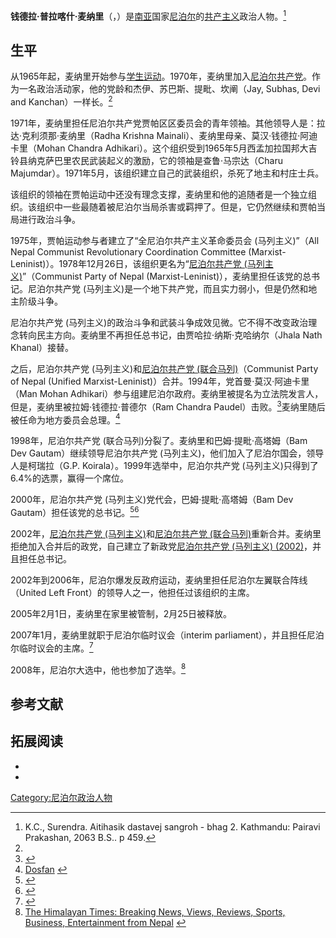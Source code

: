 {{Infobox Officeholder
|图像    = <!-- Use only free-licenced images which meet WP:NFCC -->Replace this image male.svg
|图像大小= 225px
|图像说明= 
|order1        = 
|office1       = [[尼泊尔临时议会|尼泊尔临时议会]]主席
|term_start1   = 2007年
|term_end1     = 2007年
|predecessor1  = 
|successor1    = 
|order2        = 
|office2       = 尼泊尔左翼联合阵线
|term_start2   = 2002年
|term_end2     = 2006年
|predecessor2  = 
|successor2    =
|order3        = 
|office3       = [[尼泊尔共产党（马列）_(2002年)|尼泊尔共产党（马列）总书记]]
|term_start3   = 2002年
|term_end3     = 2002年
|predecessor3  = 
|successor3    = 
|order4        = 
|office4       = [[尼泊尔共产党（马列）_(1978年)|尼泊尔共产党（马列主义）总书记]]
|term_start4   = 1975年
|term_end4     = 1980年代
|predecessor4  = 
|successor4    = [[贾拉·纳特·卡纳尔|贾拉·纳特·卡纳尔]]
|姓名    = 钱德拉·普拉喀什·麦纳里
|原名    = Chandra Prakash Mainali
|字      = 
|号      = 
|其他姓名= 
|性别    = 男
|籍贯    = 
|出生日期= {{birth date and age|1951|8|22}} 
|出生地点= {{flag|Kingdom of Nepal|1961|size=10px}}[[第一省|第一省]]{{link-en|塔里松縣|Taplejung District}}
|逝世日期= <!-- {{Death date and age|}}（死亡在前，出生在后）{{Death year and age| }} -->
|逝世地点= 
|政党    = [[尼泊尔共产党（马列）_(1978年)|尼泊尔共产党（马列主义）]]<br>[[尼泊尔共产党（马列）_(2002年)|尼泊尔共产党（马列）]]
|职业    = [[政治家|政治家]] 
|父母    = 
|配偶    = <!--{{marriage|姓名|}} -->
|子女    = 
|亲属    = 
|国籍    =  {{NPL}}
|宗教信仰= [[社会主义|社会主义]]<br>[[共产主义|共产主义]]
|学历    = 
|母校    = 
|网站    = 
|签名    = 
|脚注    =
}}
'''钱德拉·普拉喀什·麦纳里'''（{{lang-en|'''Chandra Prakash Mainali'''}}，{{bd|1951年|8月22日|||catIdx=C}}）是[[南亚|南亚]]国家[[尼泊尔|尼泊尔]]的[[共产主义|共产主义]]政治人物。<ref name="duck">K.C., Surendra. Aitihasik dastavej sangroh - bhag 2. Kathmandu: Pairavi Prakashan, 2063 B.S.. p 459.</ref>

==生平==
从1965年起，麦纳里开始参与[[学生运动|学生运动]]。1970年，麦纳里加入[[尼泊尔共产党|尼泊尔共产党]]。作为一名政治活动家，他的党龄和杰伊、苏巴斯、提毗、坎阐（Jay, Subhas, Devi and Kanchan）一样长。<ref name="duck"/>

1971年，麦纳里担任尼泊尔共产党贾帕区区委员会的青年领袖。其他领导人是：拉达·克利须那·麦纳里（Radha Krishna Mainali）、麦纳里母亲、莫汉·钱德拉·阿迪卡里（Mohan Chandra Adhikari）。这个组织受到1965年5月西孟加拉国邦大吉铃县纳克萨巴里农民武装起义的激励，它的领袖是查鲁·马宗达（Charu Majumdar）。1971年5月，该组织建立自己的武装组织，杀死了地主和村庄士兵。

该组织的领袖在贾帕运动中还没有理念支撑，麦纳里和他的追随者是一个独立组织。该组织中一些最随着被尼泊尔当局杀害或羁押了。但是，它仍然继续和贾帕当局进行政治斗争。

1975年，贾帕运动参与者建立了“全尼泊尔共产主义革命委员会 (马列主义)”（All Nepal Communist Revolutionary Coordination Committee (Marxist-Leninist)）。1978年12月26日，该组织更名为“[[尼泊尔共产党_(马列主义)|尼泊尔共产党 (马列主义)]]”（Communist Party of Nepal (Marxist-Leninist)），麦纳里担任该党的总书记。尼泊尔共产党 (马列主义)是一个地下共产党，而且实力弱小，但是仍然和地主阶级斗争。

尼泊尔共产党 (马列主义)的政治斗争和武装斗争成效见微。它不得不改变政治理念转向民主方向。麦纳里不再担任总书记，由贾哈拉·纳斯·克哈纳尔（Jhala Nath Khanal）接替。

之后，尼泊尔共产党 (马列主义)和[[尼泊尔共产党_(联合马列)|尼泊尔共产党 (联合马列)]]（Communist Party of Nepal (Unified Marxist-Leninist)）合并。1994年，党首曼·莫汉·阿迪卡里（Man Mohan Adhikari）参与组建尼泊尔政府。麦纳里被提名为立法院发言人，但是，麦纳里被拉姆·钱德拉·普德尔（Ram Chandra Paudel）击败。<ref>{{Cite web |url=http://query.nytimes.com/gst/fullpage.html?res=9F05E5DA1238F93BA25751C1A962958260&n=Top%2fNews%2fWorld%2fCountries%20and%20Territories%2fNepal |title=Nepal Communist Set Back - New York Times  |access-date=2013-11-06 |archive-date=2007-03-13 |archive-url=https://web.archive.org/web/20070313013624/http://query.nytimes.com/gst/fullpage.html?res=9F05E5DA1238F93BA25751C1A962958260&n=Top%2fNews%2fWorld%2fCountries%20and%20Territories%2fNepal |dead-url=no }}</ref>麦纳里随后被任命为地方委员会总理。<ref>[http://dosfan.lib.uic.edu/erc/bgnotes/sa/nepal9501.html Dosfan] {{webarchive|url=https://web.archive.org/web/20061230071734/http://dosfan.lib.uic.edu/ERC/bgnotes/sa/nepal9501.html |date=2006-12-30 }}</ref>

1998年，尼泊尔共产党 (联合马列)分裂了。麦纳里和巴姆·提毗·高塔姆（Bam Dev Gautam）继续领导尼泊尔共产党 (马列主义)，他们加入了尼泊尔国会，领导人是柯瑞拉（G.P. Koirala）。1999年选举中，尼泊尔共产党 (马列主义)只得到了6.4%的选票，赢得一个席位。

2000年，尼泊尔共产党 (马列主义)党代会，巴姆·提毗·高塔姆（Bam Dev Gautam）担任该党的总书记。<ref>{{Cite web |url=http://timesofindia.indiatimes.com/articleshow/11243699.cms |title=CPN-ML warns of stir over statute reforms demand-World-The Times of India  |access-date=2013-11-06 |archive-date=2012-02-06 |archive-url=https://web.archive.org/web/20120206221644/http://timesofindia.indiatimes.com/articleshow/11243699.cms |dead-url=no }}</ref><ref>{{Cite web |url=http://www.nepalitimes.com/issue/22/FromtheNepaliPress/8333 |title=ML Bolsheviks and Mensheviks - Nepali Times  |access-date=2013-11-06 |archive-date=2012-02-04 |archive-url=https://web.archive.org/web/20120204170148/http://www.nepalitimes.com/issue/22/FromtheNepaliPress/8333 |dead-url=no }}</ref>

2002年，[[尼泊尔共产党_(马列主义)|尼泊尔共产党 (马列主义)]]和[[尼泊尔共产党_(联合马列)|尼泊尔共产党 (联合马列)]]重新合并。麦纳里拒绝加入合并后的政党，自己建立了新政党[[尼泊尔共产党_(马列主义)_(2002)|尼泊尔共产党 (马列主义) (2002)]]，并且担任总书记。

2002年到2006年，尼泊尔爆发反政府运动，麦纳里担任尼泊尔左翼联合阵线（United Left Front）的领导人之一，他担任过该组织的主席。

2005年2月1日，麦纳里在家里被管制，2月25日被释放。

2007年1月，麦纳里就职于尼泊尔临时议会（interim parliament），并且担任尼泊尔临时议会的主席。<ref>{{Cite web |url=http://www.nepalnews.com.np/archive/2007/may/may10/news16.php |title=Nepalnews.com Mercantile Communications Pvt. Ltd  |access-date=2013-11-06 |archive-date=2007-05-14 |archive-url=https://archive.today/20070514203656/http://www.nepalnews.com.np/archive/2007/may/may10/news16.php |dead-url=yes }}</ref>

2008年，尼泊尔大选中，他也参加了选举。<ref>[http://www.thehimalayantimes.com/prwinnerlist.asp The Himalayan Times: Breaking News, Views, Reviews, Sports, Business, Entertainment from Nepal] {{webarchive|url=https://web.archive.org/web/20080705153522/http://www.thehimalayantimes.com/prwinnerlist.asp |date=2008-07-05 }}</ref>

==参考文献==
{{reflist}}

==拓展阅读==
*{{cite journal | author =徐扬 | title =《尼泊尔革命及相关思考》| journal =《现代国际关系》 | volume =12 | year = 2008 | pages = | issn =1000-6192}}
*{{cite journal | author =徐扬 | title =《尼泊尔共产主义运动的发展及其特点》| journal =《当代世界社会主义问题》 | volume =3 | year = 2008 | pages =47-56  | issn =1001-5574}}

{{DEFAULTSORT:M麦}}
[[Category:尼泊尔政治人物|Category:尼泊尔政治人物]]